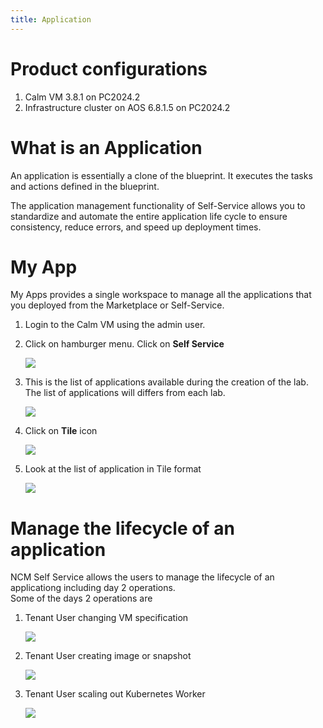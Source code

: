 ```yaml
---
title: Application
---
```


# Product configurations

1.  Calm VM 3.8.1 on PC2024.2
2.  Infrastructure cluster on AOS 6.8.1.5 on PC2024.2

# What is an Application

An application is essentially a clone of the blueprint.  It executes the tasks and actions defined in the blueprint.  

The application management functionality of Self-Service allows you to standardize and automate the entire application life cycle to ensure consistency, reduce errors, and speed up deployment times.

# My App

My Apps provides a single workspace to manage all the applications that you deployed from the Marketplace or Self-Service.

1.  Login to the Calm VM using the admin user.

2.  Click on hamburger menu.  Click on **Self Service**

    ![](images/appswitcher-self-service.png)

3.  This is the list of applications available during the creation of the lab.  The list of applications will
differs from each lab.

    ![](images/MyApp-1.png)

3.  Click on **Tile** icon

    ![](images/MyApp-2.png)

4.  Look at the list of application in Tile format

    ![](images/MyApp-3.png)

# Manage the lifecycle of an application

NCM Self Service allows the users to manage the lifecycle of an applicationg including day 2 operations.  
Some of the days 2 operations are

1.  Tenant User changing VM specification

    ![](images/MyApp-4.png)

2.  Tenant User creating image or snapshot

    ![](images/MyApp-5.png)

3.  Tenant User scaling out Kubernetes Worker 

    ![](images/MyApp-6.png)



